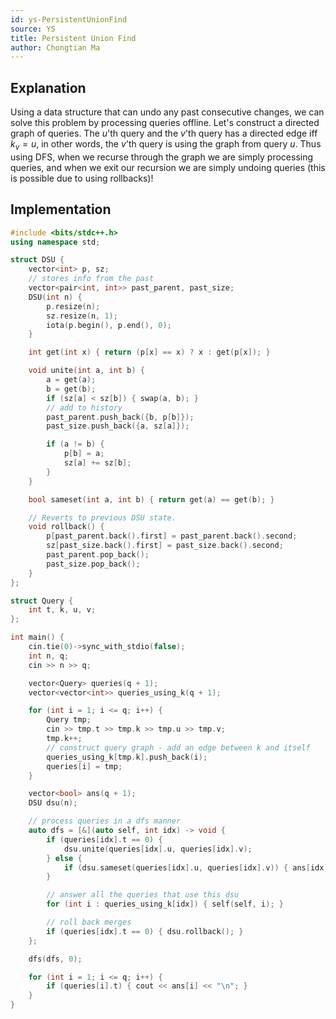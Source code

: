 ```yaml
---
id: ys-PersistentUnionFind
source: YS
title: Persistent Union Find
author: Chongtian Ma
---
```


## Explanation

Using a data structure that can undo any past consecutive changes, we can solve this problem by processing queries offline. Let's construct a
directed graph of queries. The $u$'th query and the $v$'th query has a directed edge iff $k_v = u$,  in other words, the $v$'th query is using the graph from query $u$. Thus using DFS, when we recurse through the graph we are simply processing queries, and when we exit our recursion we are simply undoing queries (this is possible due to using rollbacks)!

## Implementation

<LanguageSection>

<CPPSection>

```cpp
#include <bits/stdc++.h>
using namespace std;

struct DSU {
	vector<int> p, sz;
	// stores info from the past
	vector<pair<int, int>> past_parent, past_size;
	DSU(int n) {
		p.resize(n);
		sz.resize(n, 1);
		iota(p.begin(), p.end(), 0);
	}

	int get(int x) { return (p[x] == x) ? x : get(p[x]); }

	void unite(int a, int b) {
		a = get(a);
		b = get(b);
		if (sz[a] < sz[b]) { swap(a, b); }
		// add to history
		past_parent.push_back({b, p[b]});
		past_size.push_back({a, sz[a]});

		if (a != b) {
			p[b] = a;
			sz[a] += sz[b];
		}
	}

	bool sameset(int a, int b) { return get(a) == get(b); }

	// Reverts to previous DSU state.
	void rollback() {
		p[past_parent.back().first] = past_parent.back().second;
		sz[past_size.back().first] = past_size.back().second;
		past_parent.pop_back();
		past_size.pop_back();
	}
};

struct Query {
	int t, k, u, v;
};

int main() {
	cin.tie(0)->sync_with_stdio(false);
	int n, q;
	cin >> n >> q;

	vector<Query> queries(q + 1);
	vector<vector<int>> queries_using_k(q + 1);

	for (int i = 1; i <= q; i++) {
		Query tmp;
		cin >> tmp.t >> tmp.k >> tmp.u >> tmp.v;
		tmp.k++;
		// construct query graph - add an edge between k and itself
		queries_using_k[tmp.k].push_back(i);
		queries[i] = tmp;
	}

	vector<bool> ans(q + 1);
	DSU dsu(n);

	// process queries in a dfs manner
	auto dfs = [&](auto self, int idx) -> void {
		if (queries[idx].t == 0) {
			dsu.unite(queries[idx].u, queries[idx].v);
		} else {
			if (dsu.sameset(queries[idx].u, queries[idx].v)) { ans[idx] = true; }
		}

		// answer all the queries that use this dsu
		for (int i : queries_using_k[idx]) { self(self, i); }

		// roll back merges
		if (queries[idx].t == 0) { dsu.rollback(); }
	};

	dfs(dfs, 0);

	for (int i = 1; i <= q; i++) {
		if (queries[i].t) { cout << ans[i] << "\n"; }
	}
}
```

</CPPSection>

</LanguageSection>
